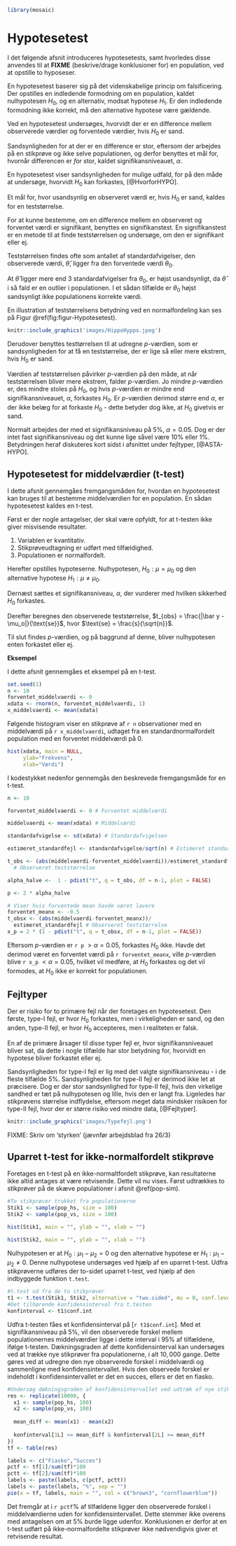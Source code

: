 ```r
library(mosaic)
```

# Hypotesetest

I det følgende afsnit introduceres hypotesetests, samt hvorledes disse anvendes til at __FIXME__ (beskrive/drage konklusioner for) en population, ved at opstille to hyposeser. 

En hypotesetest baserer sig på det videnskabelige princip om falsificering. Der opstilles en indledende formodning om en population, kaldet nulhypotesen $H_0$, og en alternativ, modsat hypotese $H_1$. Er den indledende formodning ikke korrekt, må den alternative hypotese være gældende.

Ved en hypotesetest undersøges, hvorvidt der er en difference mellem observerede værdier og forventede værdier, hvis $H_0$ er sand.

Sandsynligheden for at der er en difference er stor, eftersom der arbejdes på en stikprøve og ikke selve populationen, og derfor benyttes et mål for, hvornår differencen er _for_ stor, kaldet signifikansniveauet, $\alpha$.

En hypotesetest viser sandsynligheden for mulige udfald, for på den måde at undersøge, hvorvidt $H_0$ kan forkastes, [@HvorforHYPO].

Et mål for, hvor usandsynlig en observeret værdi er, hvis $H_0$ er sand, kaldes for en teststørrelse.

For at kunne bestemme, om en difference mellem en observeret og forventet værdi er signifikant, benyttes en signifikanstest. En signifikanstest er en metode til at finde teststørrelsen og undersøge, om den er signifikant eller ej.

Teststørrelsen findes ofte som antallet af standardafvigelser, den observerede værdi, $\hat \theta$, ligger fra den forventede værdi $\theta_0$.

At $\hat \theta$ ligger mere end $3$ standardafvigelser fra $\theta_0$, er højst usandsynligt, da $\hat \theta$ i så fald er en outlier i populationen. I et sådan tilfælde er $\theta_0$ højst sandsynligt ikke populationens korrekte værdi.

En illustration af teststørrelsens betydning ved en normalfordeling kan ses på Figur \@ref(fig:figur-Hypotesetest).

```r
knitr::include_graphics('images/HippoHyppo.jpeg')
```

Derudover benyttes testtørrelsen til at udregne _p_-værdien, som er sandsynligheden for at få en teststørrelse, der er lige så eller mere ekstrem, hvis $H_0$ er sand.

Værdien af teststørrelsen påvirker _p_-værdien på den måde, at når teststørrelsen bliver mere ekstrem, falder _p_-værdien. Jo mindre _p_-værdien er, des mindre stoles på $H_0$, og hvis _p_-værdien er mindre end signifikansniveauet, $\alpha$, forkastes $H_0$. Er _p_-værdien derimod større end $\alpha$, er der ikke belæg for at forkaste $H_0$ - dette betyder dog ikke, at $H_0$ givetvis er sand.

Normalt arbejdes der med et signifikansniveau på $5\%$, $\alpha=0.05$. Dog er der intet fast signifikansniveau og det kunne lige såvel være $10\%$ eller $1\%$. Betydningen heraf diskuteres kort sidst i afsnittet under fejltyper, [@ASTA-HYPO].

## Hypotesetest for middelværdier (t-test){#t-test}

I dette afsnit gennemgåes fremgangsmåden for, hvordan en hypotesetest kan bruges til at bestemme middelværdien for en population. En sådan hypotesetest kaldes en t-test.

Først er der nogle antagelser, der skal være opfyldt, for at t-testen ikke giver misvisende resultater.

1. Variablen er kvantitativ.
2. Stikprøveudtagning er udført med tilfældighed.
3. Populationen er normalfordelt.

Herefter opstilles hypoteserne. Nulhypotesen, $H_0: \mu = \mu_0$ og den alternative hypotese $H_1: \mu \neq \mu_0$.

Dernæst sættes et signifikansniveau, $\alpha$, der vurderer med hvilken sikkerhed $H_0$ forkastes.

Derefter beregnes den observerede teststørrelse, $t_{obs} = \frac{|\bar y - \mu_o|}{\text{se}}$, hvor $\text{se} = \frac{s}{\sqrt{n}}$.

Til slut findes _p_-værdien, og på baggrund af denne, bliver nulhypotesen enten forkastet eller ej.

__Eksempel__

I dette afsnit gennemgåes et eksempel på en t-test.

```r
set.seed(1)
n <- 10
forventet_middelvaerdi <- 0
xdata <- rnorm(n, forventet_middelvaerdi, 1)
x_middelvaerdi <- mean(xdata)
```

Følgende histogram viser en stikprøve af ```r n``` observationer med en middelværdi på ```r x_middelvaerdi```, udtaget fra en standardnormalfordelt population med en forventet middelværdi på $0$.

```r
hist(xdata, main = NULL,
     ylab="Frekvens",
     xlab="Værdi")
```

I kodestykket nedenfor gennemgås den beskrevede fremgangsmåde for en t-test.

```r
n <- 10

forventet_middelvaerdi <- 0 # Forventet middelværdi

middelvaerdi <- mean(xdata) # Middelværdi

standardafvigelse <- sd(xdata) # Standardafvigelsen

estimeret_standardfejl <- standardafvigelse/sqrt(n) # Estimeret standardfejl

t_obs <- (abs(middelvaerdi-forventet_middelvaerdi))/estimeret_standardfejl
  # Observeret teststørrelse

alpha_halve <-  1 - pdist("t", q = t_obs, df = n-1, plot = FALSE)

p <- 2 * alpha_halve
```

```r
# Viser hvis forventede mean havde været lavere
forventet_meanx <- -0.5
t_obsx <- (abs(middelvaerdi-forventet_meanx))/
  estimeret_standardfejl # Observeret teststørrelse
x_p = 2 * (1 - pdist("t", q = t_obsx, df = n-1, plot = FALSE))
```

Eftersom *p*-værdien er ```r p``` $> \alpha=0.05$, forkastes $H_0$ ikke. Havde det derimod været en forventet værdi på ```r forventet_meanx```, ville *p*-værdien blive ```r x_p``` $< \alpha=0.05$, hvilket vil medføre, at $H_0$ forkastes og det vil formodes, at $H_0$ ikke er korrekt for populationen.

## Fejltyper

Der er risiko for to primære fejl når der foretages en hypotesetest. Den første, type-I fejl, er hvor $H_0$ forkastes, men i virkeligheden er sand, og den anden, type-II fejl, er hvor $H_0$ accepteres, men i realiteten er falsk.

En af de primære årsager til disse typer fejl er, hvor signifikansniveauet bliver sat, da dette i nogle tilfælde har stor betydning for, hvorvidt en hypotese bliver forkastet eller ej.

Sandsynligheden for type-I fejl er lig med det valgte signifikansniveau - i de fleste tilfælde $5\%$. Sandsynligheden for type-II fejl er derimod ikke let at præcisere. Dog er der stor sandsynlighed for type-II fejl, hvis den virkelige sandhed er tæt på nulhypotesen og lille, hvis den er langt fra. Ligeledes har stikprøvens størrelse indflydelse, eftersom meget data mindsker risikoen for type-II fejl, hvor der er større risiko ved mindre data, [@Fejltyper].

```r
knitr::include_graphics('images/Typefejl.png')
```

FIXME: Skriv om 'styrken' (jævnfør arbejdsblad fra 26/3)

## Uparret t-test for ikke-normalfordelt stikprøve

Foretages en t-test på en ikke-normaltfordelt stikprøve, kan resultaterne ikke altid antages at være retvisende. Dette vil nu vises. Først udtrækkes to stikprøver på de skæve populationer i afsnit \@ref(pop-sim).

```r
#To stikprøver trukket fra populationerne
Stik1 <- sample(pop_hs, size = 100)
Stik2 <- sample(pop_vs, size = 100)
```

```r
hist(Stik1, main = "", ylab = "", xlab = "")
```

```r
hist(Stik2, main = "", ylab = "", xlab = "")
```

Nulhypotesen er at $H_0: \mu_1 - \mu_2 = 0$ og den alternative hypotese er $H_1 : \mu_1 - \mu_2 \neq 0$. Denne nulhypotese undersøges ved hjælp af en uparret t-test. Udfra stikprøverne udføres der to-sidet uparret t-test, ved hjælp af den indbyggede funktion `t.test`.

```r
#t.test ud fra de to stikprøver
t1 <- t.test(Stik1, Stik2, alternative = "two.sided", mu = 0, conf.level = 0.95)
#Det tilhørende konfidensinterval fra t.testen
konfinterval <- t1$conf.int
```

Udfra t-testen fåes et konfidensinterval på [```r t1$conf.int```]. Med et signifikansniveau på $5\%$, vil den observerede forskel mellem populationernes middelværdier ligge i dette interval i $95\%$ af tilfældene, ifølge t-testen. Dækningsgraden af dette konfidensinterval kan undersøges ved at trække nye stikprøver fra populationerne, i alt $10,000$ gange. Dette gøres ved at udregne den nye observerede forskel i middelværdi og sammenligne med konfidensintervallet. Hvis den observede forskel er indeholdt i konfidensintervallet er det en succes, ellers er det en fiasko.

```r
#Undersøg dækningsgraden af konfidensintervallet ved udtræk af nye stikprøver.
res <- replicate(10000, {
  x1 <- sample(pop_hs, 100)
  x2 <- sample(pop_vs, 100)
  
  mean_diff <- mean(x1) - mean(x2)
  
  konfinterval[1L] <= mean_diff & konfinterval[2L] >= mean_diff
})
tf <- table(res)
```

```r
labels <- c("Fiasko","Succes")
pctf <- tf[1]/sum(tf)*100
pctt <- tf[2]/sum(tf)*100
labels <- paste(labels, c(pctf, pctt))
labels <- paste(labels, "%", sep = "")
pie(x = tf, labels, main = "", col = c("brown3", "cornflowerblue"))
```

Det fremgår at i ```r pctf```$\%$ af tilfældene ligger den observerede forskel i middelværdierne uden for konfidensintervallet. Dette stemmer ikke overens med antagelsen om at $5\%$ burde ligge udenfor. Konklusionen er derfor at en t-test udført på ikke-normalfordelte stikprøver ikke nødvendigvis giver et retvisende resultat.







<!-- GAMMELT -->

<!-- En hypotesetest er givet ved en formodning, derved hypotese, om en given population forholder sig på en bestemt måde, hvilket der undersøges. Heraf opstilles to hypoteser. En nulhypotese, $H_0$, og en alternativ hypotese $H_1$. Nulhypotesen er den antagelse der er taget, hvor den alternative hypotese påviser at det ikke er tilfældet, og derved at noget andet er gældende.   -->

<!-- Grunden til at benytte en hypotesetest er, at undersøge, hvorvidt differencen på $H_0$ og den observerede værdi fra datasættet er sandsynlig. Sandsynligheden for en difference er stor, eftersom der arbejdes på en stikprøve og ikke selve populationen. -->

<!-- En hypotesetest evaluerer sandsynligheden for mulige udfald, for på den måde at kunne forkaste $H_0$ eller ej. [@HvorforHYPO] -->

<!-- For at kunne undersøge, hvorvidt der er en signifikant forskel mellem stikprøven og hypotesen benyttes en signifikanstest. For at kunne evaluere om en difference er signifikant, opstilles testtørrelsen og _p_-værdien findes. -->

<!-- Teststørrelsen sammenligner stikprøven med den forventede værdi fra $H_0$, og indikerer, hvor mange standardafvigelser stikprøven er fra $H_0$. Afhængig af den valgte hypotesetest benyttes forskellige teststørrelser. T-test benytter t-teststørrelse, hvor ANOVA benytter F-teststørrelse osv. [@TEST-HYPO] -->

<!-- Teststørrelsen findes ofte ved $T(\hat\theta, \theta_0) =$ "# standardafvigelser fra $\hat\theta$ til $\theta_0$", hvor $\hat\theta$ er den estimerede værdi og $\theta_0$ er den forventede værdi fra $H_0$. Denne værdi kendetegnes ved den observerede værdi af t, $t_{obs}$. -->

<!-- Det vil være meget usandsynligt at $\hat\theta$ er mere end 3 standardafvigelser fra $\theta_0$, hvilket ville påpege, at $\theta_0$ højst sandsynligt ikke er populationens korrekte værdi. [@ASTA-HYPO] -->

<!-- En illustration af teststørrelsens betydning ved en normalfordeling kan ses i figuren herunder. FIXME referer til figuren. -->

<!-- FIXME: Figuren er lidt utydelig. De kritiske punkter skal være mere synlige. Eventulet zoom ind på halerne. -->

<!-- ```{r, figur-Hypotesetest, out.width='75%', fig.align='center', fig.cap = "Teststørrelsens indflydelse på nulhypotesen", echo = FALSE} -->
<!-- knitr::include_graphics('images/HippoHyppo.jpg') -->
<!-- ``` -->

<!-- Derudover benyttes testtørrelsen til at udregne _p_-værdien. Værdien af teststørrelsen påvirker _p_-værdien, og hvis testtørrelsen bliver for stor medfører det, at _p_-værdien bliver lille nok til at kunne forkaste $H_0$. Altså, jo mindre _p_-værdien er, des mindre stoles der på $H_0$. Hvis $p<\alpha$ forkastes $H_0$, hvor $p>\alpha$ ikke giver grundlag til at forkaste $H_0$. Normalt arbejder man med et signifikansniveau på 5%, $\alpha=0.05$. Dog er der intet fast signifikansniveau og det kunne lige såvel være 10% eller 1%. Betydningen heraf diskuteres kort sidst i afsnittet under fejltyper. [@ASTA-HYPO] -->



<!-- ## Hypotesetest på normalfordeling -->

<!-- På baggrund af en normalfordeling er det muligt at lave en hypotesetest ud fra følgende med en t-test.   -->

<!-- * Først sættes et signifikansniveau, $\alpha$, som vurderer med hvilken sikkerhed $H_0$ forkastes eller ej. -->

<!-- * Herefter udregnes estimater for parametrene af populationen, middelværdien, $\hat \mu = \bar y$ og standardafvigelsen, $\hat \sigma = s$ ud fra $n$ observationer. -->

<!-- * En nulhypotese: $H_0 : \mu = \mu_0$ og en alternativ hypotese: $H_1 : \mu \neq \mu_0$ opstilles, hvor $\mu_0$ er den forventede værdi, hvis nulhypotesen er sand. -->

<!-- * Herefter kan den observerede teststørrelse, $t_{obs} = \frac{|\bar y - \mu_o|}{\frac{s}{\sqrt{n}}}$ udregnes. -->

<!-- <!-- * Frihedsgrader, $df = n-1$. FIXME: Beskriv antallet af frihedsgrader tidligere. -->

<!-- * *p*-værdien, som kan slåes op på baggrund af antal frihedsgrader og signifikantniveauet, eller findes i R ved ```2 * (1 - pdist("t", q = t_obs, df = n-1))```. -->

<!-- ```{r include=FALSE} -->
<!-- set.seed(1) -->
<!-- n <- 10 -->
<!-- forventet_middelvaerdi <- 0 -->
<!-- xdata <- rnorm(n, forventet_middelvaerdi, 1) -->
<!-- x_middelvaerdi <- mean(xdata) -->
<!-- ``` -->

<!-- ```{r, echo=FALSE, fig.align='center', fig.cap = "Histogram over 10 simulerede standardnormalfordelte tal."} -->
<!-- hist(xdata, main = NULL, -->
<!--      ylab="Frekvens", -->
<!--      xlab="Værdi") -->
<!-- ``` -->

<!-- Med et normalfordelt datasæt er det muligt at undersøge om der er evidens imod hypotesen. Eksempelvis benyttes et datasættet over af ```r n``` observationer med en middelværdi på ```r x_middelvaerdi``` og en forventet middelværdi på ```r forventet_middelvaerdi```, så kan der undersøge om forskellen er signifikant. -->

<!-- ```{r} -->
<!-- n <- 10 -->
<!-- forventet_middelvaerdi <- 0 # Forventet middelværdi -->
<!-- middelvaerdi <- mean(xdata) # Middelværdi -->
<!-- standardafvigelse <- sd(xdata) # Standardafvigelsen -->
<!-- estimeret_standardfejl <- standardafvigelse/sqrt(n) # Estimeret standardfejl -->
<!-- t_obs <- (abs(middelvaerdi-forventet_middelvaerdi))/estimeret_standardfejl # Observeret teststørrelse -->
<!-- alpha_halve <-  1 - pdist("t", q = t_obs, df = n-1, plot = FALSE) -->
<!-- p <- 2 * alpha_halve -->
<!-- ``` -->

<!-- ```{r include=FALSE} -->
<!-- # Viser hvis forventede mean havde været lavere -->
<!-- forventet_meanx <- -0.5 -->
<!-- t_obsx <- (abs(middelvaerdi-forventet_meanx))/estimeret_standardfejl # Observeret teststørrelse -->
<!-- x_p = 2 * (1 - pdist("t", q = t_obsx, df = n-1, plot = FALSE)) -->
<!-- ``` -->


<!-- Eftersom *p*-værdien er ```r p``` $> \alpha=0.05$, forkastes $H_0$ ikke. Havde det derimod været en forventet værdi på ```r forventet_meanx```, ville *p*-værdien blive ```r x_p``` $< \alpha=0.05$, hvilket vil medføre, at $H_0$ forkastes og det vil formodes, at $H_0$ ikke er korrekt for populationen. -->


